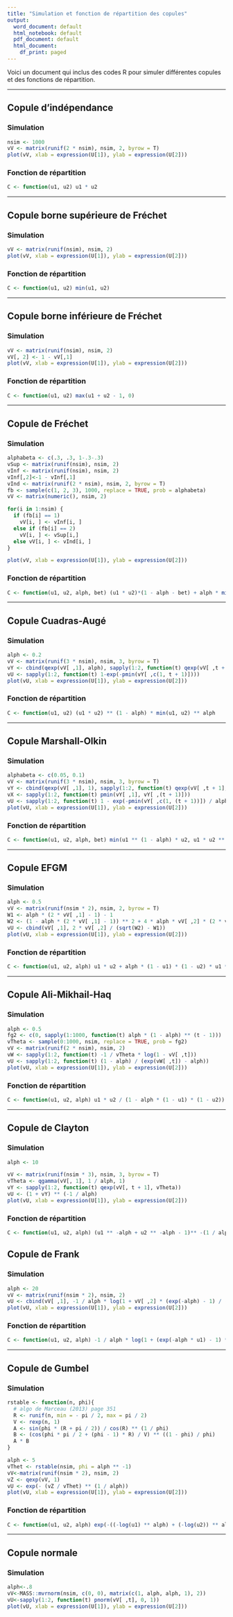 ```yaml
---
title: "Simulation et fonction de répartition des copules"
output:
  word_document: default
  html_notebook: default
  pdf_document: default
  html_document:
    df_print: paged
---
```


Voici un document qui inclus des codes R pour simuler différentes copules et des fonctions de répartition. 

***

## Copule d'indépendance

### Simulation 

```r
nsim <- 1000
vV <- matrix(runif(2 * nsim), nsim, 2, byrow = T)
plot(vV, xlab = expression(U[1]), ylab = expression(U[2]))
```

### Fonction de répartition

```r
C <- function(u1, u2) u1 * u2
```

***

## Copule borne supérieure de Fréchet

### Simulation 
```r
vV <- matrix(runif(nsim), nsim, 2)
plot(vV, xlab = expression(U[1]), ylab = expression(U[2]))
```

### Fonction de répartition
```r
C <- function(u1, u2) min(u1, u2)
```
***
## Copule borne inférieure de Fréchet

### Simulation 
```r
vV <- matrix(runif(nsim), nsim, 2)
vV[, 2] <- 1 - vV[,1]
plot(vV, xlab = expression(U[1]), ylab = expression(U[2]))
```

### Fonction de répartition
```r
C <- function(u1, u2) max(u1 + u2 - 1, 0)
```

***
## Copule de Fréchet

### Simulation 
```r
alphabeta <- c(.3, .3, 1-.3-.3)
vSup <- matrix(runif(nsim), nsim, 2)
vInf <- matrix(runif(nsim), nsim, 2)
vInf[,2]<-1 - vInf[,1]
vInd <- matrix(runif(2 * nsim), nsim, 2, byrow = T)
fb <- sample(c(1, 2, 3), 1000, replace = TRUE, prob = alphabeta)
vV <- matrix(numeric(), nsim, 2)

for(i in 1:nsim) {
  if (fb[i] == 1)
    vV[i, ] <- vInf[i, ]
  else if (fb[i] == 2)
    vV[i, ] <- vSup[i,]
  else vV[i, ] <- vInd[i, ]
}

plot(vV, xlab = expression(U[1]), ylab = expression(U[2]))
```

### Fonction de répartition

```r
C <- function(u1, u2, alph, bet) (u1 * u2)*(1 - alph - bet) + alph * min(u1, u2) + bet * max(u1 + u2 - 1, 0)
```
***
## Copule Cuadras-Augé

### Simulation 
```r
alph <- 0.2
vV <- matrix(runif(3 * nsim), nsim, 3, byrow = T)
vY <- cbind(qexp(vV[ ,1], alph), sapply(1:2, function(t) qexp(vV[ ,t + 1], 1 - alph)))
vU <- sapply(1:2, function(t) 1-exp(-pmin(vY[ ,c(1, t + 1)])))
plot(vU, xlab = expression(U[1]), ylab = expression(U[2]))
```

### Fonction de répartition
```r
C <- function(u1, u2) (u1 * u2) ** (1 - alph) * min(u1, u2) ** alph
```

***

## Copule Marshall-Olkin

### Simulation 
```r
alphabeta <- c(0.05, 0.1)
vV <- matrix(runif(3 * nsim), nsim, 3, byrow = T)
vY <- cbind(qexp(vV[ ,1], 1), sapply(1:2, function(t) qexp(vV[ ,t + 1], ((1 - alphabeta[t]) / alphabeta[t]))))
vX <- sapply(1:2, function(t) pmin(vY[ ,1], vY[ ,(t + 1)]))
vU <- sapply(1:2, function(t) 1 - exp(-pmin(vY[ ,c(1, (t + 1))]) / alphabeta[t]))
plot(vU, xlab = expression(U[1]), ylab = expression(U[2]))
```

### Fonction de répartition
```r
C <- function(u1, u2, alph, bet) min(u1 ** (1 - alph) * u2, u1 * u2 ** (1 - bet))
```
***

## Copule EFGM

### Simulation
```r
alph <- 0.5
vV <- matrix(runif(nsim * 2), nsim, 2, byrow = T)
W1 <- alph * (2 * vV[ ,1] - 1) - 1
W2 <- (1 - alph * (2 * vV[ ,1] - 1)) ** 2 + 4 * alph * vV[ ,2] * (2 * vV[ ,1] - 1)
vU <- cbind(vV[ ,1], 2 * vV[ ,2] / (sqrt(W2) - W1))
plot(vU, xlab = expression(U[1]), ylab = expression(U[2])) 
```

### Fonction de répartition
```r
C <- function(u1, u2, alph) u1 * u2 + alph * (1 - u1) * (1 - u2) * u1 * u2
```
***

## Copule Ali-Mikhail-Haq

### Simulation 
```r
alph <- 0.5
fg2 <- c(0, sapply(1:1000, function(t) alph * (1 - alph) ** (t - 1)))
vTheta <- sample(0:1000, nsim, replace = TRUE, prob = fg2)
vV <- matrix(runif(2 * nsim), nsim, 2)
vW <- sapply(1:2, function(t) -1 / vTheta * log(1 - vV[ ,t]))
vU <- sapply(1:2, function(t) (1 - alph) / (exp(vW[ ,t]) - alph))
plot(vU, xlab = expression(U[1]), ylab = expression(U[2]))
```


### Fonction de répartition
```r
C <- function(u1, u2, alph) u1 * u2 / (1 - alph * (1 - u1) * (1 - u2))
```

***
## Copule de Clayton

### Simulation 
```r
alph <- 10

vV <- matrix(runif(nsim * 3), nsim, 3, byrow = T)
vTheta <- qgamma(vV[, 1], 1 / alph, 1)
vY <- sapply(1:2, function(t) qexp(vV[, t + 1], vTheta))
vU <- (1 + vY) ** (-1 / alph)
plot(vU, xlab = expression(U[1]), ylab = expression(U[2]))  
```

### Fonction de répartition
```r
C <- function(u1, u2, alph) (u1 ** -alph + u2 ** -alph - 1)** -(1 / alph)
```

## Copule de Frank

### Simulation 
```r
alph <- 20
vV <- matrix(runif(nsim * 2), nsim, 2)
vU <- cbind(vV[ ,1], -1 / alph * log(1 + vV[ ,2] * (exp(-alph) - 1) / (exp(-alph * vV[ ,1]) * (1 - vV[ ,2]) + vV[ ,2])))
plot(vU, xlab = expression(U[1]), ylab = expression(U[2]))
```

### Fonction de répartition
```r
C <- function(u1, u2, alph) -1 / alph * log(1 + (exp(-alph * u1) - 1) * (exp(-alph * u1) - 1) / (exp(-alph) - 1))
```
***
## Copule de Gumbel

### Simulation 
```r
rstable <- function(n, phi){ 
  # algo de Marceau (2013) page 351 
  R <- runif(n, min = - pi / 2, max = pi / 2) 
  V <- rexp(n, 1) 
  A <- sin(phi * (R + pi / 2)) / cos(R) ** (1 / phi) 
  B <- (cos(phi * pi / 2 + (phi - 1) * R) / V) ** ((1 - phi) / phi) 
  A * B 
} 

alph <- 5
vThet <- rstable(nsim, phi = alph ** -1) 
vV<-matrix(runif(nsim * 2), nsim, 2)
vZ <- qexp(vV, 1)
vU <- exp(- (vZ / vThet) ** (1 / alph)) 
plot(vU, xlab = expression(U[1]), ylab = expression(U[2]))

```

### Fonction de répartition
```r
C <- function(u1, u2, alph) exp(-((-log(u1) ** alph) + (-log(u2)) ** alph) ** (1 / alph))
```

***

## Copule normale

### Simulation 
```r
alph<-.8
vV<-MASS::mvrnorm(nsim, c(0, 0), matrix(c(1, alph, alph, 1), 2))
vU<-sapply(1:2, function(t) pnorm(vV[ ,t], 0, 1))
plot(vU, xlab = expression(U[1]), ylab = expression(U[2]))
```
